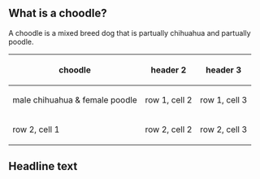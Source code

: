 == What is a choodle? ==
A choodle is a mixed breed dog that is partually chihuahua and partually poodle.

{| class="wikitable"
|-
! choodle
! header 2
! header 3
|-
| male chihuahua & female poodle
| row 1, cell 2
| row 1, cell 3
 
|-
| row 2, cell 1
| row 2, cell 2
| row 2, cell 3
  
|}




== Headline text ==